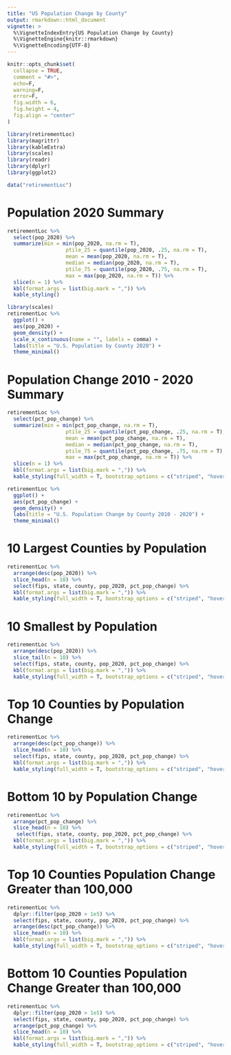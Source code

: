 ```yaml
---
title: "US Population Change by County"
output: rmarkdown::html_document
vignette: >
  %\VignetteIndexEntry{US Population Change by County}
  %\VignetteEngine{knitr::rmarkdown}
  %\VignetteEncoding{UTF-8}
---
```


```r
knitr::opts_chunk$set(
  collapse = TRUE,
  comment = "#>",
  echo=F,
  warning=F,
  error=F,
  fig.width = 6,
  fig.height = 4,
  fig.align = "center"
)
```


```r
library(retirementLoc)
library(magrittr)
library(kableExtra)
library(scales)
library(readr)
library(dplyr)
library(ggplot2)
```

```r
data("retirementLoc")
```

# Population 2020 Summary 

```r
retirementLoc %>% 
  select(pop_2020) %>% 
  summarize(min = min(pop_2020, na.rm = T),
                   ptile_25 = quantile(pop_2020, .25, na.rm = T), 
                   mean = mean(pop_2020, na.rm = T),
                   median = median(pop_2020, na.rm = T),
                   ptile_75 = quantile(pop_2020, .75, na.rm = T), 
                   max = max(pop_2020, na.rm = T)) %>% 
  slice(n = 1) %>% 
  kbl(format.args = list(big.mark = ",")) %>% 
  kable_styling()
```

```r
library(scales)
retirementLoc %>% 
  ggplot() +
  aes(pop_2020) +
  geom_density() +
  scale_x_continuous(name = "", labels = comma) +
  labs(title = "U.S. Population by County 2020") +
  theme_minimal()
```

# Population Change 2010 - 2020 Summary 

```r
retirementLoc %>% 
  select(pct_pop_change) %>% 
  summarize(min = min(pct_pop_change, na.rm = T),
                   ptile_25 = quantile(pct_pop_change, .25, na.rm = T), 
                   mean = mean(pct_pop_change, na.rm = T),
                   median = median(pct_pop_change, na.rm = T),
                   ptile_75 = quantile(pct_pop_change, .75, na.rm = T), 
                   max = max(pct_pop_change, na.rm = T)) %>% 
  slice(n = 1) %>% 
  kbl(format.args = list(big.mark = ",")) %>% 
  kable_styling(full_width = T, bootstrap_options = c("striped", "hover", "condensed"))
```

```r
retirementLoc %>% 
  ggplot() +
  aes(pct_pop_change) +
  geom_density() +
  labs(title = "U.S. Population Change by County 2010 - 2020") +
  theme_minimal()
```


# 10 Largest Counties by Population

```r
retirementLoc %>% 
  arrange(desc(pop_2020)) %>% 
  slice_head(n = 10) %>% 
  select(fips, state, county, pop_2020, pct_pop_change) %>% 
  kbl(format.args = list(big.mark = ",")) %>% 
  kable_styling(full_width = T, bootstrap_options = c("striped", "hover", "condensed"))
```

# 10 Smallest by Population

```r
retirementLoc %>% 
  arrange(desc(pop_2020)) %>% 
  slice_tail(n = 10) %>% 
  select(fips, state, county, pop_2020, pct_pop_change) %>% 
  kbl(format.args = list(big.mark = ",")) %>% 
  kable_styling(full_width = T, bootstrap_options = c("striped", "hover", "condensed"))

```

# Top 10 Counties by Population Change

```r
retirementLoc %>% 
  arrange(desc(pct_pop_change)) %>% 
  slice_head(n = 10) %>% 
  select(fips, state, county, pop_2020, pct_pop_change) %>% 
  kbl(format.args = list(big.mark = ",")) %>% 
  kable_styling(full_width = T, bootstrap_options = c("striped", "hover", "condensed"))
```

# Bottom 10 by Population Change

```r
retirementLoc %>% 
  arrange(pct_pop_change) %>% 
  slice_head(n = 10) %>% 
   select(fips, state, county, pop_2020, pct_pop_change) %>% 
  kbl(format.args = list(big.mark = ",")) %>% 
  kable_styling(full_width = T, bootstrap_options = c("striped", "hover", "condensed"))

```

# Top 10 Counties Population Change Greater than 100,000

```r
retirementLoc %>% 
  dplyr::filter(pop_2020 > 1e5) %>% 
  select(fips, state, county, pop_2020, pct_pop_change) %>% 
  arrange(desc(pct_pop_change)) %>% 
  slice_head(n = 10) %>% 
  kbl(format.args = list(big.mark = ",")) %>% 
  kable_styling(full_width = T, bootstrap_options = c("striped", "hover", "condensed"))
```

# Bottom 10 Counties Population Change Greater than 100,000

```r
retirementLoc %>% 
  dplyr::filter(pop_2020 > 1e5) %>% 
  select(fips, state, county, pop_2020, pct_pop_change) %>% 
  arrange(pct_pop_change) %>% 
  slice_head(n = 10) %>% 
  kbl(format.args = list(big.mark = ",")) %>% 
  kable_styling(full_width = T, bootstrap_options = c("striped", "hover", "condensed"))
```




